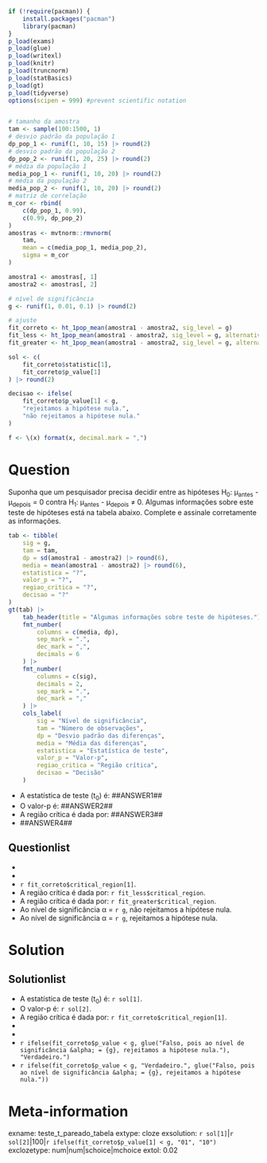 ```r
if (!require(pacman)) {
    install.packages("pacman")
    library(pacman)
}
p_load(exams)
p_load(glue)
p_load(writexl)
p_load(knitr)
p_load(truncnorm)
p_load(statBasics)
p_load(gt)
p_load(tidyverse)
options(scipen = 999) #prevent scientific notation


# tamanho da amostra
tam <- sample(100:1500, 1)
# desvio padrão da população 1
dp_pop_1 <- runif(1, 10, 15) |> round(2)
# desvio padrão da população 2
dp_pop_2 <- runif(1, 20, 25) |> round(2)
# média da população 1
media_pop_1 <- runif(1, 10, 20) |> round(2)
# média da população 2
media_pop_2 <- runif(1, 10, 20) |> round(2)
# matriz de correlação
m_cor <- rbind(
    c(dp_pop_1, 0.99),
    c(0.99, dp_pop_2)
)
amostras <- mvtnorm::rmvnorm(
    tam,
    mean = c(media_pop_1, media_pop_2),
    sigma = m_cor
)

amostra1 <- amostras[, 1]
amostra2 <- amostras[, 2]

# nível de significância
g <- runif(1, 0.01, 0.1) |> round(2)

# ajuste
fit_correto <- ht_1pop_mean(amostra1 - amostra2, sig_level = g)
fit_less <- ht_1pop_mean(amostra1 - amostra2, sig_level = g, alternative = "less")
fit_greater <- ht_1pop_mean(amostra1 - amostra2, sig_level = g, alternative = "greater")

sol <- c(
    fit_correto$statistic[1],
    fit_correto$p_value[1]
) |> round(2)

decisao <- ifelse(
    fit_correto$p_value[1] < g,
    "rejeitamos a hipótese nula.",
    "não rejeitamos a hipótese nula."
)

f <- \(x) format(x, decimal.mark = ",")
```

Question
========

Suponha que um pesquisador precisa decidir entre as hipóteses H~0~: &mu;~antes~ - &mu;~depois~ = 0 contra H~1~: &mu;~antes~ - &mu;~depois~ &#8800; 0. Algumas informações sobre este teste de hipóteses está na tabela abaixo. Complete e assinale corretamente as informações.

```r
tab <- tibble(
    sig = g,
    tam = tam,
    dp = sd(amostra1 - amostra2) |> round(6),
    media = mean(amostra1 - amostra2) |> round(6),
    estatistica = "?",
    valor_p = "?",
    regiao_critica = "?",
    decisao = "?"
)
gt(tab) |>
    tab_header(title = "Algumas informações sobre teste de hipóteses.") |>
    fmt_number(
        columns = c(media, dp),
        sep_mark = ".",
        dec_mark = ",",
        decimals = 6
    ) |>
    fmt_number(
        columns = c(sig),
        decimals = 2,
        sep_mark = ".",
        dec_mark = ","
    ) |>
    cols_label(
        sig = "Nível de significância",
        tam = "Número de observações",
        dp = "Desvio padrão das diferenças",
        media = "Média das diferenças",
        estatistica = "Estatística de teste",
        valor_p = "Valor-p",
        regiao_critica = "Região crítica",
        decisao = "Decisão"
    )
```

* A estatística de teste (t~0~) é: \#\#ANSWER1\#\#
* O valor-p é: \#\#ANSWER2\#\#
* A região crítica é dada por: \#\#ANSWER3\#\# 
* \#\#ANSWER4\#\#

Questionlist
------------

* 
* 
*  `r fit_correto$critical_region[1]`.
* A região crítica é dada por: `r fit_less$critical_region`.
* A região crítica é dada por: `r fit_greater$critical_region`.
* Ao nível de significância &alpha; = `r g`, não rejeitamos a hipótese nula.
* Ao nível de significância &alpha; = `r g`, rejeitamos a hipótese nula.

Solution
========
Solutionlist
------------

* A estatística de teste (t~0~) é: `r sol[1]`.
* O valor-p é: `r sol[2]`.
* A região crítica é dada por: `r fit_correto$critical_region[1]`.
* 
* 
* `r ifelse(fit_correto$p_value < g, glue("Falso, pois ao nível de significância &alpha; = {g}, rejeitamos a hipótese nula."), "Verdadeiro.")`
* `r ifelse(fit_correto$p_value < g, "Verdadeiro.", glue("Falso, pois ao nível de significância &alpha; = {g}, rejeitamos a hipótese nula."))` 

Meta-information
================
exname: teste_t_pareado_tabela
extype: cloze
exsolution: `r sol[1]`|`r sol[2]`|100|`r ifelse(fit_correto$p_value[1] < g, "01", "10")`
exclozetype: num|num|schoice|mchoice
extol: 0.02